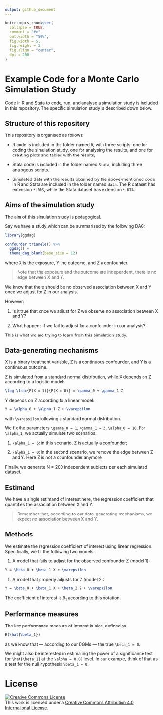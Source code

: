 ```yaml
---
output: github_document
---
```


<!-- README.md is generated from README.Rmd. Please edit that file -->

```r
knitr::opts_chunk$set(
  collapse = TRUE,
  comment = "#>",
  out.width = "50%",
  fig.width = 5,
  fig.height = 3,
  fig.align = "center",
  dpi = 200
)
```

# Example Code for a Monte Carlo Simulation Study

Code in R and Stata to code, run, and analyse a simulation study is included in this repository.
The specific simulation study is described down below.

## Structure of this repository

This repository is organised as follows:

* R code is included in the folder named `R`, with three scripts: one for coding the simulation study, one for analysing the results, and one for creating plots and tables with the results;

* Stata code is included in the folder named `Stata`, including three analogous scripts.

* Simulated data with the results obtained by the above-mentioned code in R and Stata are included in the folder named `data`.
  The R dataset has extension `*.RDS`, while the Stata dataset has extension `*.DTA`.

## Aims of the simulation study

The aim of this simulation study is pedagogical.

Say we have a study which can be summarised by the following DAG:

```r
library(ggdag)

confounder_triangle() %>%
  ggdag() +
  theme_dag_blank(base_size = 12)
```

where X is the exposure, Y the outcome, and Z a confounder.

> Note that the exposure and the outcome are independent, there is no edge between X and Y.

We know that there should be no observed association between X and Y once we adjust for Z in our analysis.

However:

1. Is it true that once we adjust for Z we observe no association between X and Y?

1. What happens if we fail to adjust for a confounder in our analysis?

This is what we are trying to learn from this simulation study.

## Data-generating mechanisms

X is a binary treatment variable, Z is a continuous confounder, and Y is a continuous outcome.

Z is simulated from a standard normal distribution, while X depends on Z according to a logistic model:
```tex
\log \frac{P(X = 1)}{P(X = 0)} = \gamma_0 + \gamma_1 Z
```

Y depends on Z according to a linear model:
```tex
Y = \alpha_0 + \alpha_1 Z + \varepsilon
```
with `\varepsilon` following a standard normal distribution.

We fix the parameters `\gamma_0 = 1`, `\gamma_1 = 3`, `\alpha_0 = 10`.
For `\alpha_1`, we actually simulate two scenarios:

1. `\alpha_1 = 5`: in this scenario, Z is actually a confounder;

1. `\alpha_1 = 0`: in the second scenario, we remove the edge between Z and Y. Here Z is not a counfounder anymore.

Finally, we generate N = 200 independent subjects per each simulated dataset.

## Estimand

We have a single estimand of interest here, the regression coefficient that quantifies the association between X and Y.

> Remember that, according to our data-generating mechanisms, we expect _no_ association between X and Y.

## Methods

We estimate the regression coefficient of interest using linear regression.
Specifically, we fit the following two models:

1. A model that fails to adjust for the observed confounder Z (model 1):
```tex
Y = \beta_0 + \beta_1 X + \varepsilon
```

1. A model that properly adjusts for Z (model 2):
```tex
Y = \beta_0 + \beta_1 X + \beta_2 Z + \varepsilon
```

The coefficient of interest is $\beta_1$ according to this notation.

## Performance measures

The key performance measure of interest is bias, defined as
```tex
E(\hat{\beta_1})
```
as we know that — according to our DGMs — the true `\beta_1 = 0`.

We might also be interested in estimating the power of a significance test for `\hat{\beta_1}` at the `\alpha = 0.05` level.
In our example, think of that as a test for the null hypothesis `\beta_1 = 0`.

# License

<a rel="license" href="http://creativecommons.org/licenses/by/4.0/">
    <img alt="Creative Commons License" style="border-width:0" src="https://i.creativecommons.org/l/by/4.0/88x31.png" />
</a>
<br />
This work is licensed under a <a rel="license" href="http://creativecommons.org/licenses/by/4.0/">Creative Commons Attribution 4.0 International License</a>.
